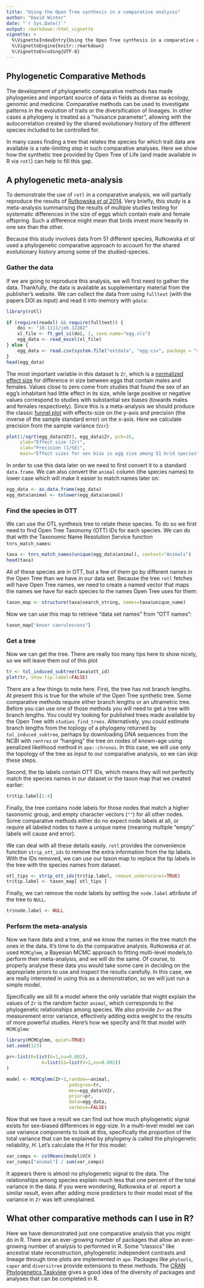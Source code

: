 ```yaml
---
title: "Using the Open Tree synthesis in a comparative analysis"
author: "David Winter"
date: "`r Sys.Date()`"
output: rmarkdown::html_vignette
vignette: >
  %\VignetteIndexEntry{Using the Open Tree synthesis in a comparative analysis}
  %\VignetteEngine{knitr::rmarkdown}
  %\VignetteEncoding{UTF-8}
---
```


## Phylogenetic Comparative Methods

The development of phylogenetic comparative methods has made phylogenies and
important source of data in fields as diverse as ecology, genomic and medicine.
Comparative  methods can be used to investigate patterns in the evolution of
traits or the diversification of lineages. In other cases a phylogeny is treated
as a "nuisance parameter", allowing with the autocorrelation created by the shared
evolutionary history of the different species included to be controlled for.

In many cases finding a tree that relates the species for which trait data are
available is a rate-limiting step in such comparative analyses. Here we show
how the synthetic tree provided by Open Tree of Life (and made available in R via
`rotl`) can help to fill this gap.

## A phylogenetic meta-analysis

To demonstrate the use of `rotl` in a comparative analysis, we will partially
reproduce the results of [Rutkowska _et al_ 2014](dx.doi.org/10.1111/jeb.12282).
Very briefly, this study is a meta-analysis summarising the results of multiple
studies testing for systematic differences in the size of eggs which contain
male and female offspring. Such a difference might mean that birds invest more
heavily in one sex than the other.

Because this study involves data from 51 different species, Rutkowska _et al_
used a phylogenetic comparative approach to account for the shared evolutionary
history among some of the studied-species.

### Gather the data

If we are going to reproduce this analysis, we will first need to gather the
data. Thankfully, the data is available as supplementary material from the
publisher's website. We can collect the data from using `fulltext` (with the
papers DOI as input) and read it into memory with `gdata`:

```r
library(rotl)

if (require(readxl) && require(fulltext)) {
    doi <- "10.1111/jeb.12282"
    xl_file <- ft_get_si(doi, 1, save.name="egg.xls")
    egg_data <- read_excel(xl_file)
} else {
    egg_data <- read.csv(system.file("extdata", "egg.csv", package = "rotl"))
}
head(egg_data)
```

The most important variable in this dataset is `Zr`, which is a [normalized
effect size](https://en.wikipedia.org/wiki/Fisher_transformation) for difference
in size between eggs that contain males and females. Values close to zero come
from studies that found the sex of an egg's inhabitant had little effect in its size,
while large positive or negative values correspond to studies with substantial
sex biases (towards males and females respectively). Since this is a
meta-analysis we should produce the classic [funnel plot](https://en.wikipedia.org/wiki/Funnel_plot)
with effects-size on the y-axis and precision (the inverse of the sample
standard error) on the x-axis. Here we calculate precision from the sample
variance (`Vzr`):

```r
plot(1/sqrt(egg_data$VZr), egg_data$Zr, pch=16,
     ylab="Effect size (Zr)",
     xlab="Precision (1/SE)",
     main="Effect sizes for sex bias in egg size among 51 brid species" )
```

In order to use this data later on we need to first convert it to a standard
`data.frame`. We can also convert the `animal` column (the species names) to
lower case which will make it easier to match names later on:

```r
egg_data <- as.data.frame(egg_data)
egg_data$animal <- tolower(egg_data$animal)
```
### Find the species in OTT

We can use the OTL synthesis tree to relate these species. To do so we first need to
find Open Tree Taxonomy (OTT) IDs for each species. We can do that with the
Taxonomic Name Resolution Service function `tnrs_match_names`:

```r
taxa <- tnrs_match_names(unique(egg_data$animal), context="Animals")
head(taxa)
```

All of these species are in OTT, but a few of them go by different names in the
Open Tree than we have in our data set. Because the tree `rotl` fetches
will have Open Tree names, we need to create a named vector that maps the names
we have for each species to the names Open Tree uses for them:


```r
taxon_map <- structure(taxa$search_string, names=taxa$unique_name)
```

Now we can use this map to retrieve "data set names" from "OTT names":


```r
taxon_map["Anser caerulescens"]
```

### Get a tree

Now we can get the tree. There are really too many tips here to show nicely, so
we will leave them out of this plot

```r
tr <- tol_induced_subtree(taxa$ott_id)
plot(tr, show.tip.label=FALSE)
```

There are a few things to note here. First, the tree has not branch lengths.
At present this is true for the whole of the Open Tree synthetic tree. Some
comparative methods require either branch lengths or an ultrametric tree. Before
you can use one of those methods you will need to get a tree with branch
lengths. You could try looking for published trees made available by the Open
Tree with `studies_find_trees`. Alternatively, you could estimate branch lengths
from the toplogy of a phylogeny returned by `tol_induced_subtree`, perhaps by
downloading DNA sequences from the NCBI with `rentrez` or "hanging" the tree on
nodes of known-age using  penalized likelihood method in `ape::chronos`.
In this case, we will use only the topology of the tree as input to our
comparative analysis, so we can skip these steps.

Second, the tip labels contain OTT IDs, which means they will not perfectly
match the species names in our dataset or the taxon map that we created earlier:


```r
tr$tip.label[1:4]
```

Finally, the tree contains node labels for those nodes that match a higher taxonomic
group, and empty character vectors (`""`) for all other nodes. Some
comparative methods either do no expect node labels at all, or require all
labeled nodes to have a unique name (meaning multiple "empty" labels will cause
and error).

We can deal with all these details easily. `rotl` provides  the convenience
function `strip_ott_ids` to remove the extra information from the tip labels.
With the IDs removed, we can use our taxon map to replace the tip labels in the tree
with the species names from dataset.



```r
otl_tips <- strip_ott_ids(tr$tip.label, remove_underscores=TRUE)
tr$tip.label <- taxon_map[ otl_tips ]
```

Finally, we can remove the node labels by setting the `node.label` attribute of
the tree to `NULL`.

```r
tr$node.label <- NULL
```

### Perform the meta-analysis


Now we have data and a tree, and we know the names in the tree match the ones in
the data. It's time to do the comparative analysis. Rutkowska _et al_. used `MCMCglmm`, a
Bayesian MCMC approach to fitting multi-level models,to perform their meta-analysis,
and we will do the same. Of course, to properly analyse these data you would
take some care in deciding on the appropriate priors to use and inspect the
results carefully. In this case, we are really interested in using this as a
demonstration, so we will just run a simple model.

Specifically we sill fit a model where the only variable that might explain the
values of `Zr` is the random factor `animal`, which corresponds to the
phylogenetic relationships among species. We also provide `Zvr` as the measurement
error variance, effectively adding extra weight to the results of more powerful
studies. Here's how we specify and fit that model with `MCMCglmm`:


```r
library(MCMCglmm, quiet=TRUE)
set.seed(123)

pr<-list(R=list(V=1,nu=0.002),
             G=list(G1=list(V=1,nu=0.002))
)

model <- MCMCglmm(Zr~1,random=~animal,
                       pedigree=tr,
                       mev=egg_data$VZr,
                       prior=pr,
                       data=egg_data,
                       verbose=FALSE)
```


Now that we have a result we can find out how much phylogenetic signal exists
for sex-biased differences in egg-size. In a multi-level model we can use variance
components to look at this, specifically the proportion of the total variance
that can be explained by phylogeny is called the phylogenetic reliability, _H_. Let's
calculate the _H_ for this model:


```r
var_comps <- colMeans(model$VCV )
var_comps["animal"] / sum(var_comps)
```

It appears there is almost no phylogenetic signal to the data.
The relationships among species explain much less that one percent of the total
variance in the data. If you were wondering,  Rutkowska _et al_. report a similar result,
even after adding more predictors to their model most of the variance in `Zr`
was left unexplained.

## What other comparative methods can I use in R?

Here we have demonstrated just one comparative analysis that you might do in R.
There are an ever-growing number of packages that allow an ever-growing number
of analysis to performed in R. Some "classics" like ancestral state
reconstruction,  phylogenetic independent contrasts and lineage through time plots
are implemented in `ape`. Packages like `phytools`, `caper` and `diversitree`
provide extensions to these methods.  The [CRAN Phylogenetics Taskview](https://CRAN.R-project.org/view=Phylogenetics)
gives a good idea of the diversity of packages and analyses that can be
completed in R.
